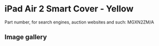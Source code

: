 # iPad Air 2 Smart Cover - Yellow

Part number, for search engines, auction websites and such: MGXN2ZM/A

## Image gallery

<div style={{ width: "768px" }}>
  <GalleryComponent
    images={[
      {
        original: "/everysource/MGXN2",
        thumbnail: "/everypreview/MGXN2",
      },
      {
        original: "/everysource/MGXN2_AV1_GOLD",
        thumbnail: "/everypreview/MGXN2_AV1_GOLD",
      },
      {
        original: "/everysource/MGXN2_AV1_SILVER",
        thumbnail: "/everypreview/MGXN2_AV1_SILVER",
      },
      {
        original: "/everysource/MGXN2_AV1_SPACE_GRAY",
        thumbnail: "/everypreview/MGXN2_AV1_SPACE_GRAY",
      },
      {
        original: "/everysource/MGXN2_AV2",
        thumbnail: "/everypreview/MGXN2_AV2",
      },
      {
        original: "/everysource/MGXN2_AV3",
        thumbnail: "/everypreview/MGXN2_AV3",
      },
      {
        original: "/everysource/MGXN2_AV5",
        thumbnail: "/everypreview/MGXN2_AV5",
      }
    ]}
  />
</div>
